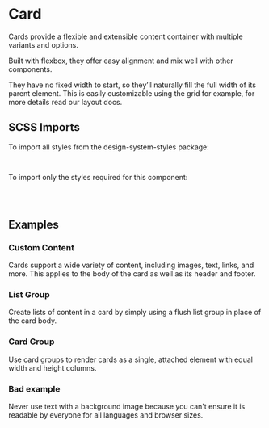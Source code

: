 
<Meta of={CardStories} />

# Card

<div className="lead">
  Cards provide a flexible and extensible content container with multiple variants and options.
</div>

Built with flexbox, they offer easy alignment and mix well with other components.

They have no fixed width to start, so they’ll naturally fill the full width of its parent element.
This is easily customizable using the grid for example,
for more details read our <LinkTo kind="foundations-layout" story="docs">layout docs</LinkTo>.

<Canvas of={CardStories.Default}/>
<div className="hide-col-default">
  <Controls of={CardStories.Default} />
</div>

## SCSS Imports

To import all styles from the design-system-styles package:

```scss
@use '@swisspost/design-system-styles/index.scss';
```

To import only the styles required for this component:

```css dark
@use '@swisspost/design-system-styles/basics.scss';
@use '@swisspost/design-system-styles/components/card.scss';
```

## Examples

### Custom Content

Cards support a wide variety of content, including images, text, links, and more.
This applies to the body of the card as well as its header and footer.

<Canvas of={CardStories.CustomContent} />

### List Group

Create lists of content in a card by simply using a flush list group in place of the card body.

<Canvas of={CardStories.ListGroup} />

### Card Group

Use card groups to render cards as a single, attached element with equal width and height columns.

<Canvas of={CardStories.CardGroup} />

### Bad example

<div className="alert alert-danger mb-3">
  Never use text with a background image because you can't ensure it is readable by everyone for all languages and browser sizes.
</div>

<Canvas of={CardDemoStories.BackgroundImage} />

